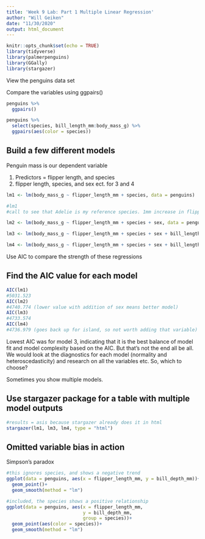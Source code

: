 ```yaml
---
title: 'Week 9 Lab: Part 1 Multiple Linear Regression'
author: "Will Geiken"
date: "11/30/2020"
output: html_document
---
```


```r
knitr::opts_chunk$set(echo = TRUE)
library(tidyverse)
library(palmerpenguins)
library(GGally)
library(stargazer)
```

View the penguins data set

Compare the variables using ggpairs()
```r
penguins %>% 
  ggpairs()
```

```r
penguins %>% 
  select(species, bill_length_mm:body_mass_g) %>% 
  ggpairs(aes(color = species))
```

## Build a few different models
Penguin mass is our dependent variable

1. Predictors = flipper length, and species
2. flipper length, species, and sex ect. for 3 and 4

```r
lm1 <- lm(body_mass_g ~ flipper_length_mm + species, data = penguins)

#lm1 
#call to see that Adelie is my reference species. 1mm increase in flipper_length_mm to lead to 40.71g increase in mass.

lm2 <- lm(body_mass_g ~ flipper_length_mm + species + sex, data = penguins)

lm3 <- lm(body_mass_g ~ flipper_length_mm + species + sex + bill_length_mm, data = penguins)

lm4 <- lm(body_mass_g ~ flipper_length_mm + species + sex + bill_length_mm + island, data = penguins)
```

Use AIC to compare the strength of these regressions

## Find the AIC value for each model

```r
AIC(lm1)
#5031.523
AIC(lm2)
#4740.774 (lower value with addition of sex means better model)
AIC(lm3)
#4733.574
AIC(lm4)
#4736.979 (goes back up for island, so not worth adding that variable)
```
Lowest AIC was for model 3, indicating that it is the best balance of model fit and model complexity based on the AIC. But that's not the end all be all. We would look at the diagnostics for each model (normality and heteroscedasticity) and research on all the variables etc. So, which to choose?

Sometimes you show multiple models.

## Use stargazer package for a table with multiple model outputs

```r
#results = asis because stargazer already does it in html
stargazer(lm1, lm3, lm4, type = "html")

```

## Omitted variable bias in action
Simpson's paradox
```r
#this ignores species, and shows a negative trend
ggplot(data = penguins, aes(x = flipper_length_mm, y = bill_depth_mm))+
  geom_point()+
  geom_smooth(method = "lm")
```

```r
#included, the species shows a positive relationship
ggplot(data = penguins, aes(x = flipper_length_mm, 
                            y = bill_depth_mm,
                            group = species))+
  geom_point(aes(color = species))+
  geom_smooth(method = "lm")
```

